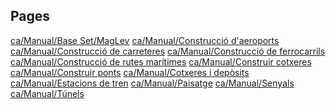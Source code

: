 
== Pages ==
[[ca/Manual/Base Set/MagLev]]
[[ca/Manual/Construcció d'aeroports]]
[[ca/Manual/Construcció de carreteres]]
[[ca/Manual/Construcció de ferrocarrils]]
[[ca/Manual/Construcció de rutes marítimes]]
[[ca/Manual/Construir cotxeres]]
[[ca/Manual/Construir ponts]]
[[ca/Manual/Cotxeres i depòsits]]
[[ca/Manual/Estacions de tren]]
[[ca/Manual/Paisatge]]
[[ca/Manual/Senyals]]
[[ca/Manual/Túnels]]
